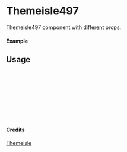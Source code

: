 
<Meta of={Themeisle497} title="Themeisle/Themeisle497" />

# Themeisle497

Themeisle497 component with different props.

#### Example

<Canvas of={Themeisle497.Primary} />

## Usage

```ts
import { Themeisle497 } from "yadl-ui";

const Example = () => {
  return (
      <Themeisle497 />
  );
};

export default Example;
```

#### Credits
[Themeisle](https://themeisle.com/illustrations)
